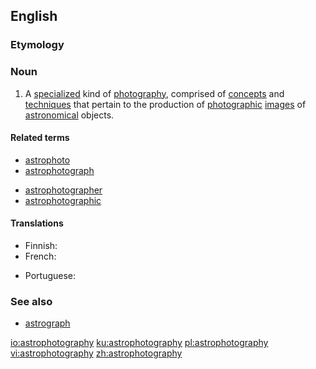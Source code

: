 ==English==
{{wikipedia}}

===Etymology===
{{prefix|astro|photography|lang=en}}

===Noun===
{{en-noun|-}}

# {{label|en|astronomy|photography}} A [[specialize]]d kind of [[photography]], comprised of [[concept]]s and [[technique]]s that pertain to the production of [[photographic]] [[images]] of [[astronomical]] objects.

====Related terms====
{{rel-top|Terms related to ''astrophotography''}}
* [[astrophoto]]
* [[astrophotograph]]
{{rel-mid}}
* [[astrophotographer]]
* [[astrophotographic]]
{{rel-bottom}}

====Translations====
{{trans-top|celestial objects photography}}
* Finnish: {{t|fi|tähtivalokuvaus}}
* French: {{t+|fr|astrophotographie}}
{{trans-mid}}
* Portuguese: {{t|pt|astrofotografia|f}}
{{trans-bottom}}

===See also===
* [[astrograph]]

[[io:astrophotography]]
[[ku:astrophotography]]
[[pl:astrophotography]]
[[vi:astrophotography]]
[[zh:astrophotography]]